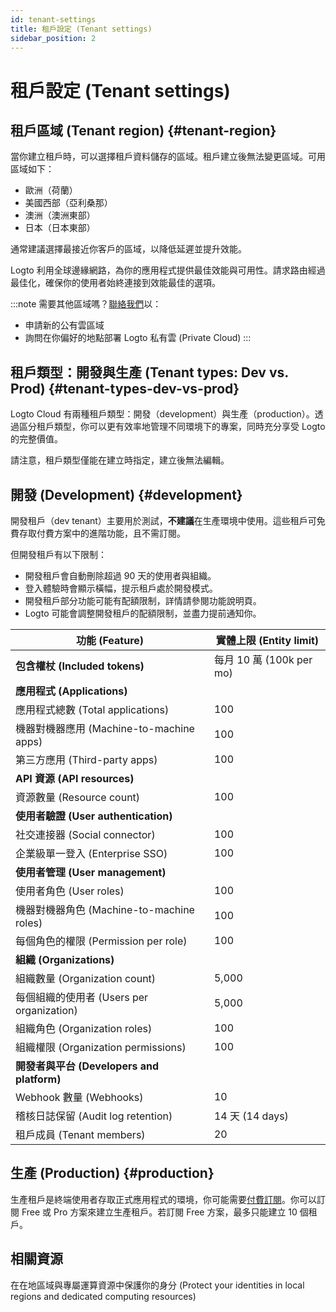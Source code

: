 ```yaml
---
id: tenant-settings
title: 租戶設定 (Tenant settings)
sidebar_position: 2
---
```


# 租戶設定 (Tenant settings)

## 租戶區域 (Tenant region) \{#tenant-region}

當你建立租戶時，可以選擇租戶資料儲存的區域。租戶建立後無法變更區域。可用區域如下：

- 歐洲（荷蘭）
- 美國西部（亞利桑那）
- 澳洲（澳洲東部）
- 日本（日本東部）

通常建議選擇最接近你客戶的區域，以降低延遲並提升效能。

Logto 利用全球邊緣網路，為你的應用程式提供最佳效能與可用性。請求路由經過最佳化，確保你的使用者始終連接到效能最佳的選項。

:::note
需要其他區域嗎？[聯絡我們](https://logto.io/contact)以：

- 申請新的公有雲區域
- 詢問在你偏好的地點部署 Logto 私有雲 (Private Cloud)
  :::

## 租戶類型：開發與生產 (Tenant types: Dev vs. Prod) \{#tenant-types-dev-vs-prod}

Logto Cloud 有兩種租戶類型：開發（development）與生產（production）。透過區分租戶類型，你可以更有效率地管理不同環境下的專案，同時充分享受 Logto 的完整價值。

請注意，租戶類型僅能在建立時指定，建立後無法編輯。

## 開發 (Development) \{#development}

開發租戶（dev tenant）主要用於測試，**不建議**在生產環境中使用。這些租戶可免費存取付費方案中的進階功能，且不需訂閱。

但開發租戶有以下限制：

- 開發租戶會自動刪除超過 90 天的使用者與組織。
- 登入體驗時會顯示橫幅，提示租戶處於開發模式。
- 開發租戶部分功能可能有配額限制，詳情請參閱功能說明頁。
- Logto 可能會調整開發租戶的配額限制，並盡力提前通知你。

| 功能 (Feature)                             | 實體上限 (Entity limit)  |
| ------------------------------------------ | ------------------------ |
| **包含權杖 (Included tokens)**             | 每月 10 萬 (100k per mo) |
| **應用程式 (Applications)**                |
| 應用程式總數 (Total applications)          | 100                      |
| 機器對機器應用 (Machine-to-machine apps)   | 100                      |
| 第三方應用 (Third-party apps)              | 100                      |
| **API 資源 (API resources)**               |                          |
| 資源數量 (Resource count)                  | 100                      |
| **使用者驗證 (User authentication)**       |                          |
| 社交連接器 (Social connector)              | 100                      |
| 企業級單一登入 (Enterprise SSO)            | 100                      |
| **使用者管理 (User management)**           |                          |
| 使用者角色 (User roles)                    | 100                      |
| 機器對機器角色 (Machine-to-machine roles)  | 100                      |
| 每個角色的權限 (Permission per role)       | 100                      |
| **組織 (Organizations)**                   |                          |
| 組織數量 (Organization count)              | 5,000                    |
| 每個組織的使用者 (Users per organization)  | 5,000                    |
| 組織角色 (Organization roles)              | 100                      |
| 組織權限 (Organization permissions)        | 100                      |
| **開發者與平台 (Developers and platform)** |                          |
| Webhook 數量 (Webhooks)                    | 10                       |
| 稽核日誌保留 (Audit log retention)         | 14 天 (14 days)          |
| 租戶成員 (Tenant members)                  | 20                       |

## 生產 (Production) \{#production}

生產租戶是終端使用者存取正式應用程式的環境，你可能需要[付費訂閱](https://logto.io/pricing)。你可以訂閱 Free 或 Pro 方案來建立生產租戶。若訂閱 Free 方案，最多只能建立 10 個租戶。

## 相關資源

<Url href="https://blog.logto.io/data-region-resources">
  在在地區域與專屬運算資源中保護你的身分 (Protect your identities in local regions and dedicated
  computing resources)
</Url>
